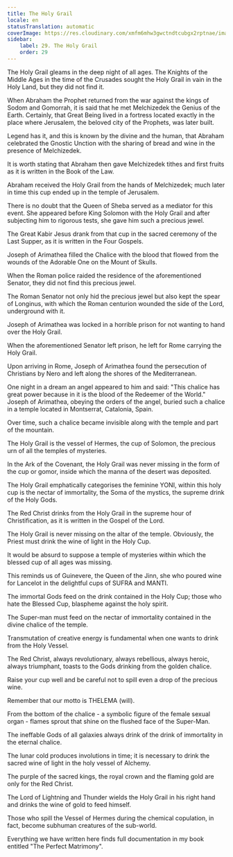 ```yaml
---
title: The Holy Grail
locale: en
statusTranslation: automatic
coverImage: https://res.cloudinary.com/xmfm6mhw3gwctndtcubgx2rptnae/image/upload/v1741354419/small_cover_la_gran_rebelion_28716e29d2.webp
sidebar:
    label: 29. The Holy Grail
    order: 29
---
```

The Holy Grail gleams in the deep night of all ages. The Knights of the Middle Ages in the time of the Crusades sought the Holy Grail in vain in the Holy Land, but they did not find it.

When Abraham the Prophet returned from the war against the kings of Sodom and Gomorrah, it is said that he met Melchizedek the Genius of the Earth. Certainly, that Great Being lived in a fortress located exactly in the place where Jerusalem, the beloved city of the Prophets, was later built.

Legend has it, and this is known by the divine and the human, that Abraham celebrated the Gnostic Unction with the sharing of bread and wine in the presence of Melchizedek.

It is worth stating that Abraham then gave Melchizedek tithes and first fruits as it is written in the Book of the Law.

Abraham received the Holy Grail from the hands of Melchizedek; much later in time this cup ended up in the temple of Jerusalem.

There is no doubt that the Queen of Sheba served as a mediator for this event. She appeared before King Solomon with the Holy Grail and after subjecting him to rigorous tests, she gave him such a precious jewel.

The Great Kabir Jesus drank from that cup in the sacred ceremony of the Last Supper, as it is written in the Four Gospels.

Joseph of Arimathea filled the Chalice with the blood that flowed from the wounds of the Adorable One on the Mount of Skulls.

When the Roman police raided the residence of the aforementioned Senator, they did not find this precious jewel.

The Roman Senator not only hid the precious jewel but also kept the spear of Longinus, with which the Roman centurion wounded the side of the Lord, underground with it.

Joseph of Arimathea was locked in a horrible prison for not wanting to hand over the Holy Grail.

When the aforementioned Senator left prison, he left for Rome carrying the Holy Grail.

Upon arriving in Rome, Joseph of Arimathea found the persecution of Christians by Nero and left along the shores of the Mediterranean.

One night in a dream an angel appeared to him and said: "This chalice has great power because in it is the blood of the Redeemer of the World." Joseph of Arimathea, obeying the orders of the angel, buried such a chalice in a temple located in Montserrat, Catalonia, Spain.

Over time, such a chalice became invisible along with the temple and part of the mountain.

The Holy Grail is the vessel of Hermes, the cup of Solomon, the precious urn of all the temples of mysteries.

In the Ark of the Covenant, the Holy Grail was never missing in the form of the cup or gomor, inside which the manna of the desert was deposited.

The Holy Grail emphatically categorises the feminine YONI, within this holy cup is the nectar of immortality, the Soma of the mystics, the supreme drink of the Holy Gods.

The Red Christ drinks from the Holy Grail in the supreme hour of Christification, as it is written in the Gospel of the Lord.

The Holy Grail is never missing on the altar of the temple. Obviously, the Priest must drink the wine of light in the Holy Cup.

It would be absurd to suppose a temple of mysteries within which the blessed cup of all ages was missing.

This reminds us of Guinevere, the Queen of the Jinn, she who poured wine for Lancelot in the delightful cups of SUFRA and MANTI.

The immortal Gods feed on the drink contained in the Holy Cup; those who hate the Blessed Cup, blaspheme against the holy spirit.

The Super-man must feed on the nectar of immortality contained in the divine chalice of the temple.

Transmutation of creative energy is fundamental when one wants to drink from the Holy Vessel.

The Red Christ, always revolutionary, always rebellious, always heroic, always triumphant, toasts to the Gods drinking from the golden chalice.

Raise your cup well and be careful not to spill even a drop of the precious wine.

Remember that our motto is THELEMA (will).

From the bottom of the chalice - a symbolic figure of the female sexual organ - flames sprout that shine on the flushed face of the Super-Man.

The ineffable Gods of all galaxies always drink of the drink of immortality in the eternal chalice.

The lunar cold produces involutions in time; it is necessary to drink the sacred wine of light in the holy vessel of Alchemy.

The purple of the sacred kings, the royal crown and the flaming gold are only for the Red Christ.

The Lord of Lightning and Thunder wields the Holy Grail in his right hand and drinks the wine of gold to feed himself.

Those who spill the Vessel of Hermes during the chemical copulation, in fact, become subhuman creatures of the sub-world.

Everything we have written here finds full documentation in my book entitled "The Perfect Matrimony".

